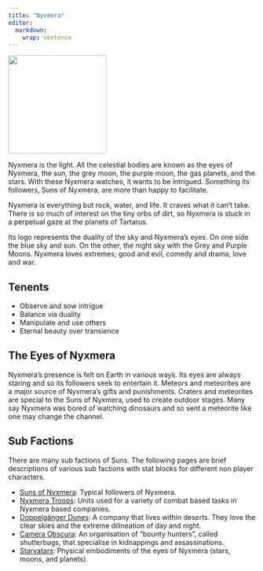 ```yaml
---
title: "Nyxmera"
editor: 
  markdown: 
    wrap: sentence
---
```


![](images/Nyxmera.png){width=200px fig-align="center"}

Nyxmera is the light. All the celestial bodies are known as the eyes of Nyxmera, the sun, the grey moon, the purple moon, the gas planets, and the stars. With these Nyxmera watches, it wants to be intrigued. Something its followers, Suns of Nyxmera, are more than happy to facilitate.

Nyxmera is everything but rock, water, and life. It craves what it can’t take. There is so much of interest on the tiny orbs of dirt, so Nyxmera is stuck in a perpetual gaze at the planets of Tartarus.

Its logo represents the duality of the sky and Nyxmera’s eyes. On one side the blue sky and sun. On the other, the night sky with the Grey and Purple Moons. Nyxmera loves extremes; good and evil, comedy and drama, love and war.

## Tenents

- Observe and sow intrigue
- Balance via duality
- Manipulate and use others
- Eternal beauty over transience

## The Eyes of Nyxmera

Nyxmera’s presence is felt on Earth in various ways. 
Its eyes are always staring and so its followers seek to entertain it. 
Meteors and meteorites are a major source of Nyxmera’s gifts and punishments. 
Craters and meteorites are special to the Suns of Nyxmera, used to create outdoor stages. 
Many say Nyxmera was bored of watching dinosaurs and so sent a meteorite like one may change the channel.

## Sub Factions

There are many sub factions of Suns. The following pages are brief descriptions of various sub factions with stat blocks for different non player characters.

- [Suns of Nyxmera](/Nyxmera/Suns.qmd): Typical followers of Nyxmera.
- [Nyxmera Troops](/Nyxmera/Troops.qmd): Units used for a variety of combat based tasks in Nyxmera based companies.
- [Doppelgänger Dunes](/Nyxmera/Doppelganger_Dunes.qmd): A company that lives within deserts. They love the clear skies and the extreme dilineation of day and night.
- [Camera Obscura](/Nyxmera/Camera_Obscura.qmd): An organisation of "bounty hunters", called shutterbugs, that specialise in kidnappings and assassinations.
- [Starvatars](/Nyxmera/Starvatars.qmd): Physical embodiments of the eyes of Nyxmera (stars, moons, and planets).